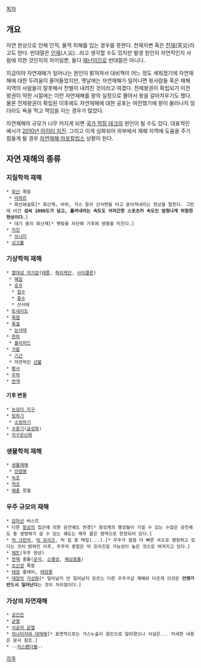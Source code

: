 [[목차]]

== 개요 ==
자연 현상으로 인해 인적, 물적 피해를 입는 경우를 뜻한다. 천재지변 혹은 [[천재]](天災)라고도 한다. 반대말은 [[인재]](人災)...라고 생각할 수도 있지만 발생 원인이 자연적인지 사람에 의한 것인지의 차이일뿐, 둘다 [[재난]]이므로 반대말은 아니다.

지금이야 자연재해가 일어나는 원인이 밝혀져서 대비책이 어느 정도 세워졌기에 자연재해에 대한 두려움이 줄어들었지만, 옛날에는 자연재해가 일어나면 윗사람들 혹은 재해 지역의 사람들이 잘못해서 천벌이 내려진 것이라고 여겼다. 전제왕권이 확립되기 이전 왕권이 약한 시절에는 이런 자연재해를 왕의 실정으로 몰아서 왕을 갈아치우기도 했다. 물론 전제왕권이 확립된 이후에도 자연재해에 대한 공포는 여전했기에 왕이 물러나지 않더라도 욕을 먹고 책임을 지는 경우가 많았다.

자연재해의 규모가 너무 커지게 되면 [[국가 막장 테크]]의 원인이 될 수도 있다. 대표적인 예시가 [[2010년 아이티 지진]]. 그리고 이게 심화되어 외부에서 재해 지역에 도움을 주기 힘들게 될 경우 [[자연재해 아포칼립스]] 상황이 된다.

== 자연 재해의 종류 ==
=== 지질학적 재해 ===
 * [[화산]] 폭발
  * [[라하르]]
  * 화산쇄설류[* 화산재, 바위, 가스 등이 산사면을 타고 쏟아져내리는 현상을 말한다. 그런데 이건 '''섭씨 1000도가 넘고, 흘러내리는 속도도 어지간한 스포츠카 속도인 엄청나게 위험한 현상이다.''']
  * 대기 중의 화산재[* 햇빛을 차단해 기후에 영향을 미친다.]
 * [[지진]]
  * [[쓰나미]]
 * [[싱크홀]]

=== 기상학적 재해 ===
 * [[열대성 저기압]]([[태풍]], [[허리케인]], [[사이클론]])
  * [[해일]]
  * [[호우]]
   * [[침수]]
   * [[홍수]]
   * 산사태
 * [[토네이도]]
 * [[폭염]]
 * [[폭설]]
  * [[눈사태]]
 * [[한파]]
  * [[블리자드]]
 * [[가뭄]]
  * [[기근]]
  * 자연적인 [[산불]]
 * [[황사]]
 * [[우박]]
 * [[번개]]

==== 기후 변동 ====
 * [[눈덩이 지구]]
 * [[빙하기]]
  * [[소빙하기]]
 * [[수증기]]([[금성]]화)
 * [[지구온난화]]

=== 생물학적 재해 ===
 * [[생물재해]]
  * [[전염병]]
 * [[녹조]]
 * [[적조]]
 * [[해충]] 창궐

=== 우주 규모의 재해 ===
 * [[감마선]] 버스트
 * 다른 [[항성]]의 접근에 의한 공전궤도 변경[* 항성계의 행성들이 가질 수 있는 수많은 공전궤도 중 생명체가 살 수 있는 궤도는 매우 좁은 영역으로 한정되어 있다.]
 * [[빅 크런치]], [[빅 프리즈]], 빅 립 중 택일(...).[* 우주가 점점 더 빠른 속도로 팽창하고 있다는 것이 밝혀진 이후, 우주의 종말은 빅 프리즈일 가능성이 높은 것으로 여겨지고 있다.]
 * [[제트]](우주 현상)
 * [[천체]] 충돌([[운석]], [[소행성]], [[혜성]]충돌)
 * [[초신성]] 폭발
 * [[태양]] 플레어, [[태양풍]]
 * [[태양]]의 [[거성]]화[* 일어날지 안 일어날지 모르는 다른 우주구급 재해와 다르게 이것은 '''언젠가 반드시 일어난다'''는 것이 차이점이다.]

=== 가상의 자연재해 ===
 * [[정령(데이트 어 라이브)|공간진]]
 * [[균열#s-2|균열]]
 * [[시공의 균열]]
 * [[히나미자와 대재해]][* 표면적으로는 가스누출이 원인으로 알려졌으나 사실은... 자세한 내용은 문서 참조.]
 * --[[익스펜더블]]--

[[각주]]

